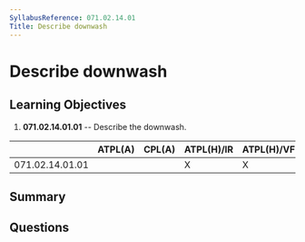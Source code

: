 ```yaml
---
SyllabusReference: 071.02.14.01
Title: Describe downwash
---
```


# Describe downwash

## Learning Objectives

1.  **071.02.14.01.01** -- Describe the downwash.

|                 | ATPL(A) | CPL(A) | ATPL(H)/IR | ATPL(H)/VFR | CPL(H) | IR | CBIR(A) |
| --------------- | ------- | ------ | ---------- | ----------- | ------ | -- | ------- |
| 071.02.14.01.01 |         |        | X          | X           | X      |    |         |

## Summary

## Questions

